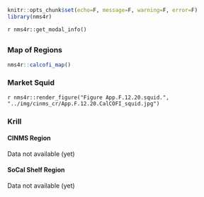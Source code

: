 ```r
knitr::opts_chunk$set(echo=F, message=F, warning=F, error=F)
library(nms4r)
```

`r nms4r::get_modal_info()`

## {.tabset}

### Map of Regions

```r
nms4r::calcofi_map()
```

### Market Squid {.active}

`r nms4r::render_figure("Figure App.F.12.20.squid.", "../img/cinms_cr/App.F.12.20.CalCOFI_squid.jpg")`

### Krill

#### CINMS Region

Data not available (yet)

#### SoCal Shelf Region

Data not available (yet)